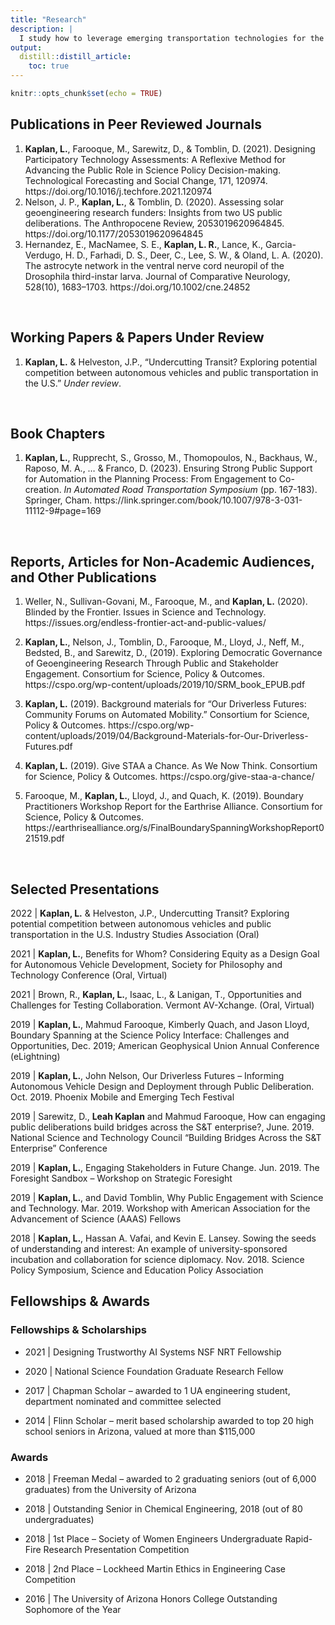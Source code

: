 ```yaml
---
title: "Research"
description: |
  I study how to leverage emerging transportation technologies for the benefit of, rather than detriment to, society.
output:
  distill::distill_article:
    toc: true
---
```


<!-- Remove margin under list items -->
<style>
d-article ol {
    margin-bottom: 5px;
}
</style>

```r
knitr::opts_chunk$set(echo = TRUE)
```

</center>

## Publications in Peer Reviewed Journals 
1. **Kaplan, L.**, Farooque, M., Sarewitz, D., & Tomblin, D. (2021). Designing Participatory Technology Assessments: A Reflexive Method for Advancing the Public Role in Science Policy Decision-making. Technological Forecasting and Social Change, 171, 120974. https://doi.org/10.1016/j.techfore.2021.120974
2. Nelson, J. P., **Kaplan, L.**, & Tomblin, D. (2020). Assessing solar geoengineering research funders: Insights from two US public deliberations. The Anthropocene Review, 2053019620964845. https://doi.org/10.1177/2053019620964845
3. Hernandez, E., MacNamee, S. E., **Kaplan, L. R.**, Lance, K., Garcia-Verdugo, H. D., Farhadi, D. S., Deer, C., Lee, S. W., & Oland, L. A. (2020). The astrocyte network in the ventral nerve cord neuropil of the Drosophila third-instar larva. Journal of Comparative Neurology, 528(10), 1683–1703. https://doi.org/10.1002/cne.24852

<br>

## Working Papers & Papers Under Review


1. **Kaplan, L.** & Helveston, J.P., “Undercutting Transit? Exploring potential competition between autonomous vehicles and public transportation in the U.S.” *Under review*.

<br>

## Book Chapters

1. **Kaplan, L.**, Rupprecht, S., Grosso, M., Thomopoulos, N., Backhaus, W., Raposo, M. A., ... & Franco, D. (2023). Ensuring Strong Public Support for Automation in the Planning Process: From Engagement to Co-creation. *In Automated Road Transportation Symposium* (pp. 167-183). Springer, Cham. https://link.springer.com/book/10.1007/978-3-031-11112-9#page=169

<br>

## Reports, Articles for Non-Academic Audiences, and Other Publications

1.	Weller, N., Sullivan-Govani, M., Farooque, M., and **Kaplan, L.** (2020). Blinded by the Frontier. Issues in Science and Technology. https://issues.org/endless-frontier-act-and-public-values/

2.	**Kaplan, L.**, Nelson, J., Tomblin, D., Farooque, M., Lloyd, J., Neff, M., Bedsted, B., and Sarewitz, D., (2019). Exploring Democratic Governance of Geoengineering Research Through Public and Stakeholder Engagement. Consortium for Science, Policy & Outcomes.
https://cspo.org/wp-content/uploads/2019/10/SRM_book_EPUB.pdf

3.	**Kaplan, L.** (2019). Background materials for “Our Driverless Futures: Community Forums on Automated Mobility.” Consortium for Science, Policy & Outcomes.
https://cspo.org/wp-content/uploads/2019/04/Background-Materials-for-Our-Driverless-Futures.pdf

4.	**Kaplan, L.** (2019). Give STAA a Chance. As We Now Think. Consortium for Science, Policy & Outcomes. https://cspo.org/give-staa-a-chance/

5.	Farooque, M., **Kaplan, L.**, Lloyd, J., and Quach, K. (2019). Boundary Practitioners Workshop Report for the Earthrise Alliance. Consortium for Science, Policy & Outcomes. https://earthrisealliance.org/s/FinalBoundarySpanningWorkshopReport021519.pdf

<br>

## Selected Presentations
2022 | **Kaplan, L.** & Helveston, J.P., Undercutting Transit? Exploring potential competition between autonomous vehicles and public transportation in the U.S. Industry Studies Association (Oral)

2021 | **Kaplan, L.**, Benefits for Whom? Considering Equity as a Design Goal for Autonomous Vehicle Development, Society for Philosophy and Technology Conference (Oral, Virtual)

2021 |	Brown, R., **Kaplan, L.**, Isaac, L., & Lanigan, T., Opportunities and Challenges for Testing Collaboration. Vermont AV-Xchange. (Oral, Virtual)

2019 |	**Kaplan, L.**, Mahmud Farooque, Kimberly Quach, and Jason Lloyd, Boundary Spanning at the Science Policy Interface: 
Challenges and Opportunities, Dec. 2019; American Geophysical Union Annual Conference (eLightning)

2019 |	**Kaplan, L.**, John Nelson, Our Driverless Futures – Informing Autonomous Vehicle Design and Deployment through Public 
Deliberation. Oct. 2019. Phoenix Mobile and Emerging Tech Festival

2019 |	Sarewitz, D., **Leah Kaplan** and Mahmud Farooque, How can engaging public deliberations build bridges across the S&T enterprise?, June. 2019. National Science and Technology Council “Building Bridges Across the S&T Enterprise” Conference

2019 |	**Kaplan, L.**, Engaging Stakeholders in Future Change. Jun. 2019. The Foresight Sandbox – Workshop on Strategic Foresight

2019 |	**Kaplan, L.**, and David Tomblin, Why Public Engagement with Science and Technology. Mar. 2019. Workshop with American Association for the Advancement of Science (AAAS) Fellows

2018 |	**Kaplan, L.**, Hassan A. Vafai, and Kevin E. Lansey. Sowing the seeds of understanding and interest: An example of university-sponsored incubation and collaboration for science diplomacy. Nov. 2018. Science Policy Symposium, Science and Education Policy Association


## Fellowships & Awards

### Fellowships & Scholarships
* 2021 | Designing Trustworthy AI Systems NSF NRT Fellowship

* 2020 | National Science Foundation Graduate Research Fellow

* 2017 |	Chapman Scholar – awarded to 1 UA engineering student, department nominated and committee selected

* 2014 |	Flinn Scholar – merit based scholarship awarded to top 20 high school seniors in Arizona, valued at more than $115,000

### Awards
* 2018 |	Freeman Medal – awarded to 2 graduating seniors (out of 6,000 graduates) from the University of Arizona

* 2018 |	Outstanding Senior in Chemical Engineering, 2018 (out of 80 undergraduates)

* 2018 |	1st Place – Society of Women Engineers Undergraduate Rapid-Fire Research Presentation Competition

* 2018	| 2nd Place – Lockheed Martin Ethics in Engineering Case Competition	

* 2016 |	The University of Arizona Honors College Outstanding Sophomore of the Year



